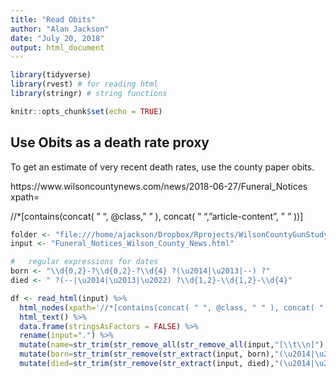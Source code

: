 ```yaml
---
title: "Read Obits"
author: "Alan Jackson"
date: "July 20, 2018"
output: html_document
---
```


```r

library(tidyverse)
library(rvest) # for reading html
library(stringr) # string functions

knitr::opts_chunk$set(echo = TRUE)
```

## Use Obits as a death rate proxy

To get an estimate of very recent death rates, use the county paper obits. 

https://www.wilsoncountynews.com/news/2018-06-27/Funeral_Notices
xpath=

//*[contains(concat( " ", @class, " " ), concat( " ", "article-content", " " ))]

```r

folder <- "file:///home/ajackson/Dropbox/Rprojects/WilsonCountyGunStudy/"
input <- "Funeral_Notices_Wilson_County_News.html"

#   regular expressions for dates
born <- "\\d{0,2}-?\\d{0,2}-?\\d{4} ?(\u2014|\u2013|--) ?"
died <- " ?(--|\u2014|\u2013|\u2022) ?\\d{1,2}-\\d{1,2}-\\d{4}"

df <- read_html(input) %>%
  html_nodes(xpath='//*[contains(concat( " ", @class, " " ), concat( " ", "article-content", " " ))]') %>%
  html_text() %>%
  data.frame(stringsAsFactors = FALSE) %>%
  rename(input=".") %>%
  mutate(name=str_trim(str_remove_all(str_remove_all(input,"[\\t\\n]"), "(Free|\\d).*$"))) %>%
  mutate(born=str_trim(str_remove(str_extract(input, born),"(\u2014|\u2013|--)"))) %>%
  mutate(died=str_trim(str_remove(str_extract(input, died),"(\u2014|\u2013|--|\u2022)")))

```

